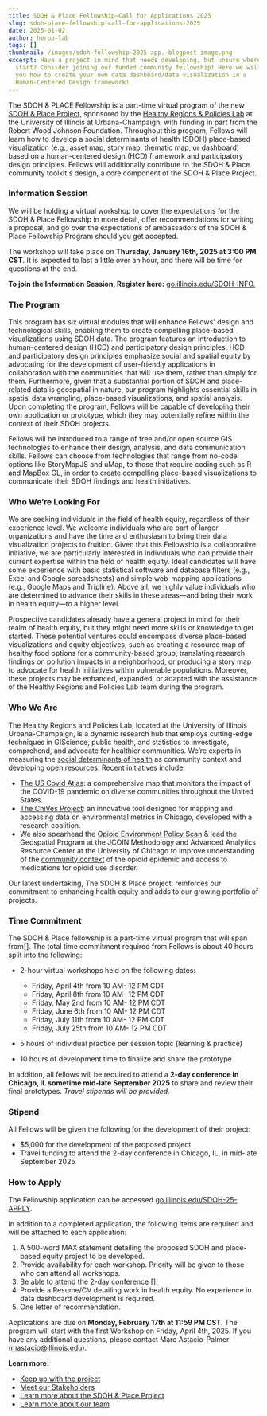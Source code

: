 ```yaml
---
title: SDOH & Place Fellowship—Call for Applications 2025
slug: sdoh-place-fellowship-call-for-applications-2025
date: 2025-01-02
author: herop-lab
tags: []
thumbnail: /images/sdoh-fellowship-2025-app.-blogpost-image.png
excerpt: Have a project in mind that needs developing, but unsure where to
  start? Consider joining our funded community fellowship! Here we will teach
  you how to create your own data dashboard/data visualization in a
  Human-Centered Design framework!
---
```

The SDOH & PLACE Fellowship is a part-time virtual program of the new [SDOH & Place Project](<>), sponsored by the [Healthy Regions & Policies Lab](<>) at the University of Illinois at Urbana-Champaign, with funding in part from the Robert Wood Johnson Foundation. Throughout this program, Fellows will learn how to develop a social determinants of health (SDOH) place-based visualization (e.g., asset map, story map, thematic map, or dashboard) based on a human-centered design (HCD) framework and participatory design principles. Fellows will additionally contribute to the SDOH & Place community toolkit's design, a core component of the SDOH & Place Project.

### Information Session

We will be holding a virtual workshop to cover the expectations for the SDOH & Place Fellowship in more detail, offer recommendations for writing a proposal, and go over the expectations of ambassadors of the SDOH & Place Fellowship Program should you get accepted. 

The workshop will take place on **Thursday, January 16th, 2025 at 3:00 PM CST**. It is expected to last a little over an hour, and there will be time for questions at the end.

**To join the Information Session, Register here:** [go.illinois.edu/SDOH-INFO.](<>)

### The Program

This program has six virtual modules that will enhance Fellows' design and technological skills, enabling them to create compelling place-based visualizations using SDOH data. The program features an introduction to human-centered design (HCD) and participatory design principles. HCD and participatory design principles emphasize social and spatial equity by advocating for the development of user-friendly applications in collaboration with the communities that will use them, rather than simply for them. Furthermore, given that a substantial portion of SDOH and place-related data is geospatial in nature, our program highlights essential skills in spatial data wrangling, place-based visualizations, and spatial analysis. Upon completing the program, Fellows will be capable of developing their own application or prototype, which they may potentially refine within the context of their SDOH projects.

Fellows will be introduced to a range of free and/or open source GIS technologies to enhance their design, analysis, and data communication skills. Fellows can choose from technologies that range from no-code options like StoryMapJS and uMap, to those that require coding such as R and MapBox GL, in order to create compelling place-based visualizations to communicate their SDOH findings and health initiatives.

### Who We’re Looking For

We are seeking individuals in the field of health equity, regardless of their experience level. We welcome individuals who are part of larger organizations and have the time and enthusiasm to bring their data visualization projects to fruition. Given that this Fellowship is a collaborative initiative, we are particularly interested in individuals who can provide their current expertise within the field of health equity. Ideal candidates will have some experience with basic statistical software and database filters (e.g., Excel and Google spreadsheets) and simple web-mapping applications (e.g., Google Maps and Tripline). Above all, we highly value individuals who are determined to advance their skills in these areas—and bring their work in health equity—to a higher level.

Prospective candidates already have a general project in mind for their realm of health equity, but they might need more skills or knowledge to get started. These potential ventures could encompass diverse place-based visualizations and equity objectives, such as creating a resource map of healthy food options for a community-based group, translating research findings on pollution impacts in a neighborhood, or producing a story map to advocate for health initiatives within vulnerable populations. Moreover, these projects may be enhanced, expanded, or adapted with the assistance of the Healthy Regions and Policies Lab team during the program.[](https://go.illinois.edu/SDOH-INFO)

### Who We Are

The Healthy Regions and Policies Lab, located at the University of Illinois Urbana-Champaign, is a dynamic research hub that employs cutting-edge techniques in GIScience, public health, and statistics to investigate, comprehend, and advocate for healthier communities. We’re experts in measuring the [social determinants of health](<>) as community context and developing [open resources](<>). Recent initiatives include:

* [The US Covid Atlas](<>): a comprehensive map that monitors the impact of the COVID-19 pandemic on diverse communities throughout the United States.
* [The ChiVes Project](<>): an innovative tool designed for mapping and accessing data on environmental metrics in Chicago, developed with a research coalition.
* We also spearhead the [Opioid Environment Policy Scan](<>) & lead the Geospatial Program at the JCOIN Methodology and Advanced Analytics Resource Center at the University of Chicago to improve understanding of the [community context](<>) of the opioid epidemic and access to medications for opioid use disorder.

Our latest undertaking, The SDOH & Place project, reinforces our commitment to enhancing health equity and adds to our growing portfolio of projects.

### Time Commitment

The SDOH & Place fellowship is a part-time virtual program that will span from\[]. The total time commitment required from Fellows is about 40 hours split into the following:

* 2-hour virtual workshops held on the following dates:

  * Friday, April 4th from 10 AM- 12 PM CDT
  * Friday, April 8th from 10 AM- 12 PM CDT 
  * Friday, May 2nd from 10 AM- 12 PM CDT 
  * Friday, June 6th from 10 AM- 12 PM CDT 
  * Friday, July 11th from 10 AM- 12 PM CDT
  * Friday, July 25th from 10 AM- 12 PM CDT
* 5 hours of individual practice per session topic (learning & practice)
* 10 hours of development time to finalize and share the prototype

In addition, all fellows will be required to attend a **2-day conference in Chicago, IL sometime mid-late September 2025** to share and review their final prototypes. *Travel stipends will be provided.*

### Stipend

All Fellows will be given the following for the development of their project:

* $5,000 for the development of the proposed project
* Travel funding to attend the 2-day conference in Chicago, IL, in mid-late September 2025

### How to Apply

The Fellowship application can be accessed [go.illinois.edu/SDOH-25-APPLY](https://go.illinois.edu/SDOH-25-APPLY).

In addition to a completed application, the following items are required and will be attached to each application:

1. A 500-word MAX statement detailing the proposed SDOH and place-based equity project to be developed.
2. Provide availability for each workshop. Priority will be given to those who can attend all workshops.
3. Be able to attend the 2-day conference \[].
4. Provide a Resume/CV detailing work in health equity. No experience in data dashboard development is required.
5. One letter of recommendation.

Applications are due on **Monday, February 17th at 11:59 PM CST**. The program will start with the first Workshop on Friday, April 4th, 2025. If you have any additional questions, please contact Marc Astacio-Palmer (mastacio@illinois.edu).

**Learn more:**

* [Keep up with the project](<>)
* [Meet our Stakeholders](<>)
* [Learn more about the SDOH & Place Project](<>)
* [Learn more about our team](<>)
